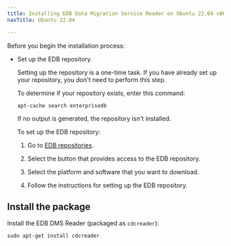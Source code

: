 ```yaml
---
title: Installing EDB Data Migration Service Reader on Ubuntu 22.04 x86_64
navTitle: Ubuntu 22.04

---
```


Before you begin the installation process:

-   Set up the EDB repository.

    Setting up the repository is a one-time task. If you have already set up your repository, you don't need to perform this step.

    To determine if your repository exists, enter this command:

    `apt-cache search enterprisedb`

    If no output is generated, the repository isn't installed.

    To set up the EDB repository:

    1.  Go to [EDB repositories](https://www.enterprisedb.com/repos-downloads).

    2.  Select the button that provides access to the EDB repository.

    3.  Select the platform and software that you want to download.

    4.  Follow the instructions for setting up the EDB repository.

## Install the package

Install the EDB DMS Reader (packaged as `cdcreader`):

```shell
sudo apt-get install cdcreader
```
